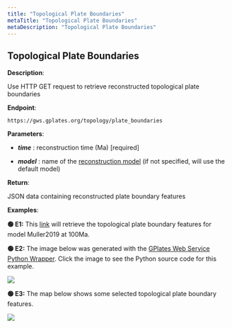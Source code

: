```yaml
---
title: "Topological Plate Boundaries"
metaTitle: "Topological Plate Boundaries"
metaDescription: "Topological Plate Boundaries"
---
```


## Topological Plate Boundaries

**Description**:

Use HTTP GET request to retrieve reconstructed topological plate boundaries

**Endpoint**:

    https://gws.gplates.org/topology/plate_boundaries
    
**Parameters**:

- ***time*** : reconstruction time (Ma) [required]

- ***model*** : name of the [reconstruction model](/models) (if not specified, will use the default model)

**Return**:

JSON data containing reconstructed plate boundary features

**Examples**: 

**&#128994; E1:** This [link](https://gws.gplates.org/topology/plate_boundaries?time=100&model=muller2019) will retrieve the topological plate boundary features for model Muller2019 at 100Ma.

**&#128994; E2:** The image below was generated with the [GPlates Web Service Python Wrapper](https://github.com/michaelchin/gwspy). Click the image to see the Python source code for this example.

[![](https://raw.githubusercontent.com/michaelchin/gwspy/main/examples/output/plot_topological_plate_boundaries.png)](https://github.com/michaelchin/gwspy/blob/main/examples/plot_topological_plate_boundaries.py)

**&#128994; E3:** The map below shows some selected topological plate boundary features.

[![](https://raw.githubusercontent.com/michaelchin/gwspy/main/examples/output/plot_topological_features.png)](https://github.com/michaelchin/gwspy/blob/main/examples/plot_topological_features.py)
